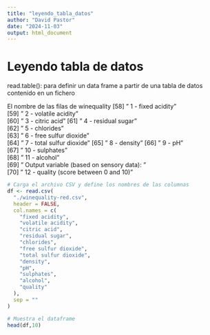 ```yaml
---
title: "leyendo_tabla_datos"
author: "David Pastor"
date: "2024-11-03"
output: html_document
---
```


# Leyendo tabla de datos
read.table(): para definir un data frame a partir de una tabla de datos contenido en un fichero

El nombre de las filas de winequality
[58] "   1 - fixed acidity"               
[59] "   2 - volatile acidity"   
[60] "   3 - citric acid"
[61] "   4 - residual sugar"     
[62] "   5 - chlorides"  
[63] "   6 - free sulfur dioxide"       
[64] "   7 - total sulfur dioxide"
[65] "   8 - density"
[66] "   9 - pH"         
[67] "   10 - sulphates"              
[68] "   11 - alcohol"      
[69] "   Output variable (based on sensory data): "        
[70] "   12 - quality (score between 0 and 10)"    


```r
# Carga el archivo CSV y define los nombres de las columnas
df <- read.csv(
  "./winequality-red.csv",
  header = FALSE,
  col.names = c(
    "fixed acidity", 
    "volatile acidity", 
    "citric acid", 
    "residual sugar", 
    "chlorides", 
    "free sulfur dioxide", 
    "total sulfur dioxide", 
    "density", 
    "pH", 
    "sulphates", 
    "alcohol", 
    "quality"
  ),
  sep = ""
)

# Muestra el dataframe
head(df,10)


```

